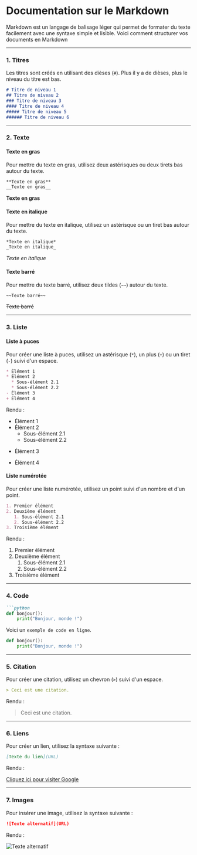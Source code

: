 # Documentation sur le Markdown

Markdown est un langage de balisage léger qui permet de formater du texte facilement avec une syntaxe simple et lisible. Voici comment structurer vos documents en Markdown

---

### 1. Titres

Les titres sont créés en utilisant des dièses (`#`). Plus il y a de dièses, plus le niveau du titre est bas.

```markdown
# Titre de niveau 1
## Titre de niveau 2
### Titre de niveau 3
#### Titre de niveau 4
##### Titre de niveau 5
###### Titre de niveau 6
```

---

### 2. Texte

#### Texte en gras

Pour mettre du texte en gras, utilisez deux astérisques ou deux tirets bas autour du texte.

```markdown
**Texte en gras**
__Texte en gras__
```
**Texte en gras**

#### Texte en italique

Pour mettre du texte en italique, utilisez un astérisque ou un tiret bas autour du texte.

```markdown
*Texte en italique*
_Texte en italique_
```
*Texte en italique*

#### Texte barré

Pour mettre du texte barré, utilisez deux tildes (`~~`) autour du texte.

```markdown
~~Texte barré~~
```
~~Texte barré~~

---

### 3. Liste

#### Liste à puces

Pour créer une liste à puces, utilisez un astérisque (`*`), un plus (`+`) ou un tiret (`-`) suivi d'un espace.

```markdown
* Élément 1
* Élément 2
  * Sous-élément 2.1
  * Sous-élément 2.2
- Élément 3
+ Élément 4
```

Rendu :

* Élément 1
* Élément 2
  * Sous-élément 2.1
  * Sous-élément 2.2
- Élément 3
+ Élément 4

#### Liste numérotée

Pour créer une liste numérotée, utilisez un point suivi d'un nombre et d'un point.

```markdown
1. Premier élément
2. Deuxième élément
   1. Sous-élément 2.1
   2. Sous-élément 2.2
3. Troisième élément
```

Rendu :

1. Premier élément
2. Deuxième élément
   1. Sous-élément 2.1
   2. Sous-élément 2.2
3. Troisième élément

---

### 4. Code

```markdown
```python
def bonjour():
    print("Bonjour, monde !")
```


Voici un `exemple de code en ligne`.

```python
def bonjour():
    print("Bonjour, monde !")
```

---

### 5. Citation

Pour créer une citation, utilisez un chevron (`>`) suivi d'un espace.

```markdown
> Ceci est une citation.
```

Rendu :

> Ceci est une citation.

---

### 6. Liens

Pour créer un lien, utilisez la syntaxe suivante :

```markdown
[Texte du lien](URL)
```

Rendu :

[Cliquez ici pour visiter Google](https://www.google.com)

---

### 7. Images

Pour insérer une image, utilisez la syntaxe suivante :

```markdown
![Texte alternatif](URL)
``` 

Rendu :

![Texte alternatif](https://via.placeholder.com/150)    
